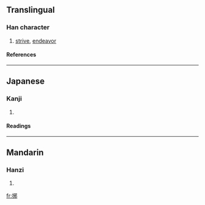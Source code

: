 ==Translingual==
===Han character===
{{Han char|rn=64|rad=手|as=07|sn=10|four=|canj=手一竹中 (QMHL)}}
# [[strive]], [[endeavor]]
====References====
{{Han ref|kx=0434.070|dkj=12155|dj=0783.140|hdz=31868.110|uh=6353|ud=25427}}
----
==Japanese==
===Kanji===
{{ja-kanji|grade=|rs=手07}}
# {{defn|Japanese}} 
====Readings====
{{ja-readings|on=[[せ]] (se), [[よ]] (yo)|kun=[[もてあそぶ]] (moteasobu)}}
----
==Mandarin==
===Hanzi===
{{cmn-hanzi|pin=[[yé]] (ye2)|wg=yeh<sup>2</sup>}}
# {{defn|Mandarin}}

[[fr:捓]]